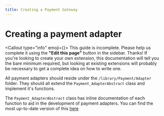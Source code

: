 ```yaml
---
title: Creating a Payment Gateway
---
```



# Creating a payment adapter

<Callout type="info" emoji={<FontAwesomeIcon icon={faPersonDigging} />}>
    This guide is incomplete. Please help us complete it using the **"Edit this page"** button in the sidebar. Thanks!
    If you're looking to create your own extension, this documentation will tell you the bare minimum required, but looking at existing extensions will probably be necessary to get a complete idea on how to write one.
</Callout>

All payment adapters should reside under the `/library/Payment/Adapter` folder. They should all extend the `Payment_AdapterAbstract` class and implement it's functions.

The `Payment_AdapterAbstract` class has inline documentation of each function to aid in the development of payment adapters. You can find the most up-to-date version of this [here](https://github.com/FOSSBilling/FOSSBilling/blob/main/src/library/Payment/AdapterAbstract.php)

